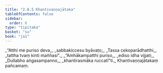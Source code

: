 ```yaml
---
title: "2.8.5 Khantivaṇṇajātaka"
tableOfContents: false
sidebar:
  order: 6
type: "tipitaka"
basket: "su"
book: "ja1"
---
```



<DynamicBreadcrumb />

<Division number="149" book="ja1">

<Paragraph number="582" type="verses" book="ja1">
_“Atthi me puriso deva,_  
_sabbakiccesu byāvaṭo;_  
_Tassa cekoparādhatthi,_  
_tattha tvaṃ kinti maññasi”._  

</Paragraph>

</Division>
<Division number="150" book="ja1">

<Paragraph number="583" type="verses" book="ja1">
_“Amhākampatthi puriso,_  
_ediso idha vijjati;_  
_Dullabho aṅgasampanno,_  
_khantirasmāka ruccatī”ti._  


</Paragraph>
</Division>

<Paragraph number="584" type="center" book="ja1">
Khantivaṇṇajātakaṃ pañcamaṃ.
</Paragraph>